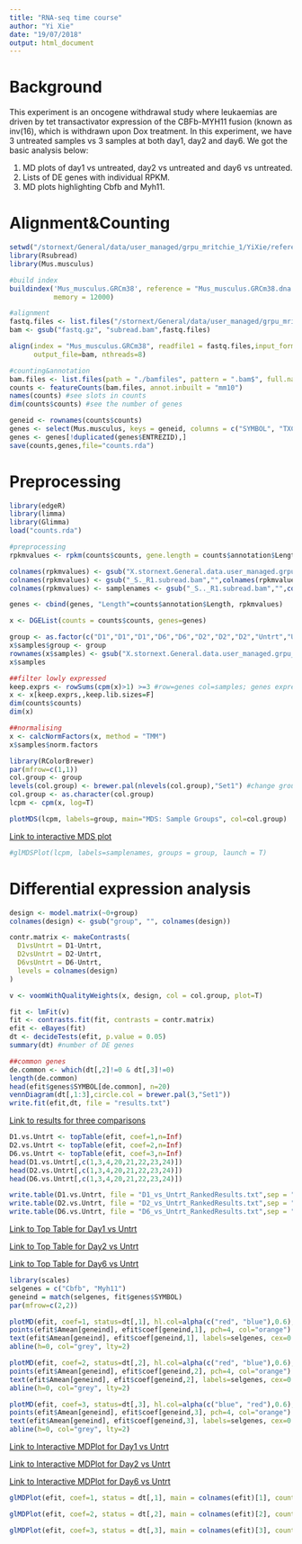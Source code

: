 ```yaml
---
title: "RNA-seq time course"
author: "Yi Xie"
date: "19/07/2018"
output: html_document
---
```


# Background
This experiment is an oncogene withdrawal study where leukaemias are driven by tet transactivator expression of the CBFb-MYH11 fusion (known as inv(16), which is withdrawn upon Dox treatment. In this experiment, we have 3 untreated samples vs 3 samples at both day1, day2 and day6. We got the basic analysis below:

1) MD plots of day1 vs untreated, day2 vs untreated and day6 vs untreated.
2) Lists of DE genes with individual RPKM.
3) MD plots highlighting Cbfb and Myh11.



# Alignment&Counting
```r
setwd("/stornext/General/data/user_managed/grpu_mritchie_1/YiXie/reference/mm/")
library(Rsubread)
library(Mus.musculus)

#build index
buildindex('Mus_musculus.GRCm38', reference = "Mus_musculus.GRCm38.dna.primary_assembly.fa",
           memory = 12000)

#alignment
fastq.files <- list.files("/stornext/General/data/user_managed/grpu_mritchie_1/MarkMcKenzie/cbf-myh11", pattern = "fastq.gz$", full.names=T)
bam <- gsub("fastq.gz", "subread.bam",fastq.files)

align(index = "Mus_musculus.GRCm38", readfile1 = fastq.files,input_format="FASTQ", output_format="BAM", 
      output_file=bam, nthreads=8)

#counting&annotation
bam.files <- list.files(path = "./bamfiles", pattern = ".bam$", full.names = TRUE)
counts <- featureCounts(bam.files, annot.inbuilt = "mm10")
names(counts) #see slots in counts
dim(counts$counts) #see the number of genes

geneid <- rownames(counts$counts)
genes <- select(Mus.musculus, keys = geneid, columns = c("SYMBOL", "TXCHROM","TXSTART","TXEND","GENENAME"), keytype = "ENTREZID")
genes <- genes[!duplicated(genes$ENTREZID),]
save(counts,genes,file="counts.rda")
```



# Preprocessing
```r
library(edgeR)
library(limma)
library(Glimma)
load("counts.rda")

#preprocessing
rpkmvalues <- rpkm(counts$counts, gene.length = counts$annotation$Length)

colnames(rpkmvalues) <- gsub("X.stornext.General.data.user_managed.grpu_mritchie_1.YiXie.reference.mm.bamfiles.","",colnames(rpkmvalues))
colnames(rpkmvalues) <- gsub("_S._R1.subread.bam","",colnames(rpkmvalues))
colnames(rpkmvalues) <- samplenames <- gsub("_S.._R1.subread.bam","",colnames(rpkmvalues))

genes <- cbind(genes, "Length"=counts$annotation$Length, rpkmvalues)

x <- DGEList(counts = counts$counts, genes=genes)

group <- as.factor(c("D1","D1","D1","D6","D6","D2","D2","D2","Untrt","Untrt","Untrt","D6"))
x$samples$group <- group
rownames(x$samples) <- gsub("X.stornext.General.data.user_managed.grpu_mritchie_1.YiXie.reference.mm.","",rownames(x$samples))
x$samples
```

```r
##filter lowly expressed
keep.exprs <- rowSums(cpm(x)>1) >=3 #row=genes col=samples; genes express in at least 3 samples
x <- x[keep.exprs,,keep.lib.sizes=F]
dim(counts$counts)
dim(x)
```

```r
##normalising
x <- calcNormFactors(x, method = "TMM")
x$samples$norm.factors
```

```r
library(RColorBrewer)
par(mfrow=c(1,1))
col.group <- group
levels(col.group) <- brewer.pal(nlevels(col.group),"Set1") #change groupID to colorID
col.group <- as.character(col.group)
lcpm <- cpm(x, log=T)

plotMDS(lcpm, labels=group, main="MDS: Sample Groups", col=col.group)
```

[Link to interactive MDS plot](./glimma-plots_1/MDS-Plot.html)

```r
#glMDSPlot(lcpm, labels=samplenames, groups = group, launch = T)
```


# Differential expression analysis
```r
design <- model.matrix(~0+group)
colnames(design) <- gsub("group", "", colnames(design))

contr.matrix <- makeContrasts(
  D1vsUntrt = D1-Untrt,
  D2vsUntrt = D2-Untrt,
  D6vsUntrt = D6-Untrt,
  levels = colnames(design)
)

v <- voomWithQualityWeights(x, design, col = col.group, plot=T)
```

```r
fit <- lmFit(v)
fit <- contrasts.fit(fit, contrasts = contr.matrix)
efit <- eBayes(fit)
dt <- decideTests(efit, p.value = 0.05)
summary(dt) #number of DE genes
```

```r
##common genes
de.common <- which(dt[,2]!=0 & dt[,3]!=0)
length(de.common)
head(efit$genes$SYMBOL[de.common], n=20)
vennDiagram(dt[,1:3],circle.col = brewer.pal(3,"Set1"))
write.fit(efit,dt, file = "results.txt")
```

[Link to results for three comparisons](./results.txt)


```r
D1.vs.Untrt <- topTable(efit, coef=1,n=Inf)
D2.vs.Untrt <- topTable(efit, coef=2,n=Inf)
D6.vs.Untrt <- topTable(efit, coef=3,n=Inf)
head(D1.vs.Untrt[,c(1,3,4,20,21,22,23,24)])
head(D2.vs.Untrt[,c(1,3,4,20,21,22,23,24)])
head(D6.vs.Untrt[,c(1,3,4,20,21,22,23,24)])

write.table(D1.vs.Untrt, file = "D1_vs_Untrt_RankedResults.txt",sep = "\t",row.names = F)
write.table(D2.vs.Untrt, file = "D2_vs_Untrt_RankedResults.txt",sep = "\t",row.names = F)
write.table(D6.vs.Untrt, file = "D6_vs_Untrt_RankedResults.txt",sep = "\t",row.names = F)
```

[Link to Top Table for Day1 vs Untrt](./D1_vs_Untrt_RankedResults.txt)

[Link to Top Table for Day2 vs Untrt](./D2_vs_Untrt_RankedResults.txt)

[Link to Top Table for Day6 vs Untrt](./D6_vs_Untrt_RankedResults.txt)


```r
library(scales)
selgenes = c("Cbfb", "Myh11")
geneind = match(selgenes, fit$genes$SYMBOL)
par(mfrow=c(2,2))

plotMD(efit, coef=1, status=dt[,1], hl.col=alpha(c("red", "blue"),0.6), main="Day1 vs Untreated")
points(efit$Amean[geneind], efit$coef[geneind,1], pch=4, col="orange")
text(efit$Amean[geneind], efit$coef[geneind,1], labels=selgenes, cex=0.75, col="orange")
abline(h=0, col="grey", lty=2)

plotMD(efit, coef=2, status=dt[,2], hl.col=alpha(c("red", "blue"),0.6), main="Day2 vs Untreated")
points(efit$Amean[geneind], efit$coef[geneind,2], pch=4, col="orange")
text(efit$Amean[geneind], efit$coef[geneind,2], labels=selgenes, cex=0.75, col="orange")
abline(h=0, col="grey", lty=2)

plotMD(efit, coef=3, status=dt[,3], hl.col=alpha(c("blue", "red"),0.6), main="Day6 vs Untreated")
points(efit$Amean[geneind], efit$coef[geneind,3], pch=4, col="orange")
text(efit$Amean[geneind], efit$coef[geneind,3], labels=selgenes, cex=0.75, col="orange")
abline(h=0, col="grey", lty=2)
```

[Link to Interactive MDPlot for Day1 vs Untrt](./glimma-plots_1/MD-Plot.html)

[Link to Interactive MDPlot for Day2 vs Untrt](./glimma-plots_2/MD-Plot.html)

[Link to Interactive MDPlot for Day6 vs Untrt](./glimma-plots_3/MD-Plot.html)

```r
glMDPlot(efit, coef=1, status = dt[,1], main = colnames(efit)[1], counts = x$counts,samples=colnames(x), anno = x$genes, groups = group, side.main ="ENTREZID", display.columns = c("SYMBOL","ENTREZID"), search.by="SYMBOL", launch = F)

glMDPlot(efit, coef=2, status = dt[,2], main = colnames(efit)[2], counts = x$counts,samples=colnames(x), anno = x$genes, groups = group, side.main ="ENTREZID", display.columns = c("SYMBOL","ENTREZID"), search.by="SYMBOL", launch = F)

glMDPlot(efit, coef=3, status = dt[,3], main = colnames(efit)[3], counts = x$counts,samples=colnames(x), anno = x$genes, groups = group, side.main ="ENTREZID", display.columns = c("SYMBOL","ENTREZID"), search.by="SYMBOL", launch = F)
```
